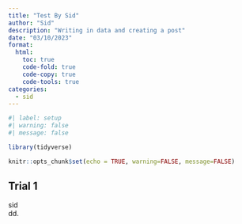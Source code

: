 ```yaml
---
title: "Test By Sid"
author: "Sid"
description: "Writing in data and creating a post"
date: "03/10/2023"             
format:
  html:
    toc: true
    code-fold: true
    code-copy: true
    code-tools: true
categories:
  - sid
---
```


```r
#| label: setup
#| warning: false
#| message: false

library(tidyverse)

knitr::opts_chunk$set(echo = TRUE, warning=FALSE, message=FALSE)
```

## Trial 1

sid            
dd.      











